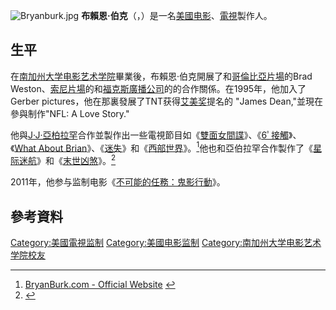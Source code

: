 [[File:Bryanburk.jpg|thumb]]
{{noteTA
|G1=StarTrek
|T=zh-cn:布賴恩·伯克; zh-tw:布萊恩·柏克;
|1=zh-cn:布賴恩·伯克; zh-tw:布萊恩·柏克;
|2=zh-cn:苜蓿地; zh-tw:科洛弗檔案; zh-hk:末世凶煞;
}}
'''布賴恩·伯克'''（{{lang-en|'''Bryan Burk'''}}，{{bd|1968年|12月30日|catIdx=}}）是一名[[美國|美國]][[电影|电影]]、[[電視|電視]]製作人。

==生平==
在[[南加州大学电影艺术学院|南加州大学电影艺术学院]]畢業後，布賴恩·伯克開展了和[[哥倫比亞電影公司|哥倫比亞片場]]的Brad Weston、[[索尼片場|索尼片場]]的{{tsl|en|Ned Tanen|斯內德·泰惀}}和[[福克斯廣播公司|福克斯廣播公司]]的{{tsl|en|John Davis (producer)|約翰·戴維斯 (電影監製)|約翰·戴維斯}}的合作關係。在1995年，他加入了Gerber pictures，他在那裏發展了TNT获得[[艾美奖|艾美奖]]提名的 "James Dean,"並現在參與制作"NFL: A Love Story."

他與[[J·J·亞柏拉罕|J·J·亞柏拉罕]]合作並製作出一些電視節目如《[[特務A|雙面女間諜]]》、《[[6ﾟ接觸|6ﾟ接觸]]》、《[[What_About_Brian|What About Brian]]》、《[[迷失|迷失]]》和《[[西部世界_(電視劇)|西部世界]]》。<ref name=BryanBurk.com>[http://www.bryanburk.com/index.html BryanBurk.com - Official Website] {{webarchive|url=https://web.archive.org/web/20080410053820/http://www.bryanburk.com/index.html |date=2008-04-10 }}</ref>他也和亞伯拉罕合作製作了《[[星际迷航_(电影)|星际迷航]]》和《[[末世凶煞|末世凶煞]]》。<ref name=IMDB.com>{{imdb name|1333357|Bryan Burk}}</ref>

2011年，他参与监制电影《[[不可能的任務：鬼影行動|不可能的任務：鬼影行動]]》。

== 參考資料 ==
{{reflist}}

{{Authority control}}
{{DEFAULTSORT:Burk, Bryan}}
[[Category:美國電視监制|Category:美國電視监制]]
[[Category:美國电影监制|Category:美國电影监制]]
[[Category:南加州大学电影艺术学院校友|Category:南加州大学电影艺术学院校友]]
